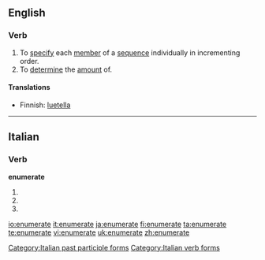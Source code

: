 ==English==

===Verb===
{{en-verb|enumerat|ing}}

# To [[specify]] each [[member]] of a [[sequence]] individually in incrementing order.
# To [[determine]] the [[amount]] of.

====Translations====
{{trans-top|To specify each member of a sequence individually in incrementing order}}
* Finnish: [[luetella]]
{{trans-mid}}
{{trans-bottom}}

{{trans-top|To determine the amount of}}
{{trans-mid}}
{{trans-bottom}}

----

==Italian==

===Verb===
'''enumerate'''

# {{form of|[[second-person|Second-person]] [[plural]] [[present tense]]|[[enumerare#Italian|enumerare]]|lang=Italian}}
# {{form of|Second-person plural [[imperative]]|enumerare#Italian|enumerare|lang=Italian}}
# {{form of|[[feminine|Feminine]] plural|[[enumerato]]}}

[[Category:Italian past participle forms]]
[[Category:Italian verb forms]]

[[io:enumerate]]
[[it:enumerate]]
[[ja:enumerate]]
[[fi:enumerate]]
[[ta:enumerate]]
[[te:enumerate]]
[[vi:enumerate]]
[[uk:enumerate]]
[[zh:enumerate]]